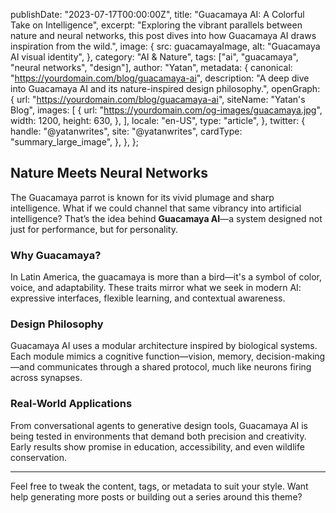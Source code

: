 
  publishDate: "2023-07-17T00:00:00Z",
  title: "Guacamaya AI: A Colorful Take on Intelligence",
  excerpt: "Exploring the vibrant parallels between nature and neural networks, this post dives into how Guacamaya AI draws inspiration from the wild.",
  image: {
    src: guacamayaImage,
    alt: "Guacamaya AI visual identity",
  },
  category: "AI & Nature",
  tags: ["ai", "guacamaya", "neural networks", "design"],
  author: "Yatan",
  metadata: {
    canonical: "https://yourdomain.com/blog/guacamaya-ai",
    description: "A deep dive into Guacamaya AI and its nature-inspired design philosophy.",
    openGraph: {
      url: "https://yourdomain.com/blog/guacamaya-ai",
      siteName: "Yatan's Blog",
      images: [
        {
          url: "https://yourdomain.com/og-images/guacamaya.jpg",
          width: 1200,
          height: 630,
        },
      ],
      locale: "en-US",
      type: "article",
    },
    twitter: {
      handle: "@yatanwrites",
      site: "@yatanwrites",
      cardType: "summary_large_image",
    },
  },
};

## Nature Meets Neural Networks

The Guacamaya parrot is known for its vivid plumage and sharp intelligence. What if we could channel that same vibrancy into artificial intelligence? That’s the idea behind **Guacamaya AI**—a system designed not just for performance, but for personality.

### Why Guacamaya?

In Latin America, the guacamaya is more than a bird—it's a symbol of color, voice, and adaptability. These traits mirror what we seek in modern AI: expressive interfaces, flexible learning, and contextual awareness.

### Design Philosophy

Guacamaya AI uses a modular architecture inspired by biological systems. Each module mimics a cognitive function—vision, memory, decision-making—and communicates through a shared protocol, much like neurons firing across synapses.

### Real-World Applications

From conversational agents to generative design tools, Guacamaya AI is being tested in environments that demand both precision and creativity. Early results show promise in education, accessibility, and even wildlife conservation.

---

Feel free to tweak the content, tags, or metadata to suit your style. Want help generating more posts or building out a series around this theme?